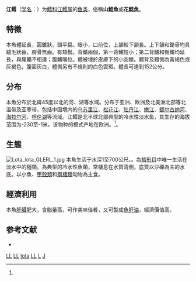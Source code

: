 {{Speciesbox
| taxon = Lota lota
| status = LC
| status_system = iucn3.1
| status_ref = <ref name="iucn">{{IUCN2008|assessors=Freyhof, J. & Kottelat, M.|year=2008|id=135675|title=Lota lota|downloaded=2010年2月24日}}</ref>
| image = Trüsche Walchensee.jpg
| image_width = 250px
| parent_authority = Oken, 1817
| binomial_authority = [[卡尔·林奈|Linnaeus]], 1758<ref name='id6759'>{{cite web| url =http://www.bioinfo.cn/db05/BjdwSpecies.php?action=view&id=6759| title =江鳕| work =中国动物物种编目数据库| publisher =中国科学院微生物研究所| author =中国科学院动物研究所| accessdate =2009-04-11| deadurl =yes| archiveurl =https://web.archive.org/web/20160305063600/http://www.bioinfo.cn/db05/BjdwSpecies.php?action=view&id=6759| archivedate =2016-03-05}}</ref>
}}
'''江鳕'''（[[学名|学名]]：{{lang|la|''Lota lota''}}）为[[鳕科|鳕科]][[江鳕属|江鳕属]]的[[鱼类|鱼类]]，俗稱'''山鯰魚'''或'''花鯰魚'''。

== 特徵 ==
本魚體延長，圓錐狀。頭平扁。眼小，口前位，上頷較下頷長。上下頷和鋤骨均具絨毛狀齒，腭骨無齒。有頦鬚。背鰭兩個，第一背鰭短小；第二背鰭和臀鰭均延長，與尾鰭不相連；腹鰭喉位。體被埋於皮膚下的小圓鱗。體背及體側為黃褐色或灰褐色，腹面灰白，體側另有不規則的白色雲斑。體長可達到152公分。

== 分布 ==
本魚分布於北緯45度以北的河、湖等水域。分布于亚洲、欧洲及北美洲北部等北温带及亚寒带，包括中国境内的[[乌苏里江|乌苏里江]]、[[松花江|松花江]]、[[牡丹江|牡丹江]]、[[嫩江|嫩江]]、[[额尔古纳河|额尔古纳河]]、[[海拉尔河|海拉尔河]]、[[呼伦湖|呼伦湖]]等流域。江鳕是北半球北部典型的冷水性淡水鱼，其生存的海拔范围为-230至-1米。该物种的模式产地在欧洲。<ref name='id6759'/>。

== 生態 ==
[[File:Lota_lota_GLERL_1.jpg|thumb]]
本魚生活于水深1至700公尺。。為[[鱈形目|鱈形目]]中唯一生活在淡水中的種類。為典型的冷水性魚類，常棲息在水質清側，底質以沙礫為主的水底。以小魚、[[甲殼類|甲殼類]]和[[兩棲類|兩棲類]]动物為主食。

== 經濟利用 ==
本魚[[肝臟|肝臟]]肥大，含脂量高，可作美味佳肴，又可製成[[魚肝油|魚肝油]]，經濟價值高。

== 参考文献 ==
{{reflist}}
*{{FishBase_species|genus=Lota|species=lota|year=2012|month=7}}
{{Taxonbar|from=Q144700}}

[[Category:IUCN红色名录无危物种|LL]]
[[Category:食用鱼|LL]]
[[Category:江鱈屬|lota]]
[[Category:北極淡水魚|LL]]
[[Category:1758年描述的魚類|L]]
[[Category:卡尔·林奈命名的生物分类|J]]